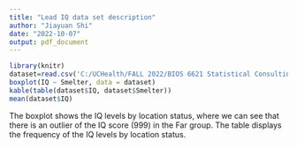 ```yaml
---
title: "Lead IQ data set description"
author: "Jiayuan Shi"
date: "2022-10-07"
output: pdf_document
---
```


```r
library(knitr)
dataset=read.csv('C:/UCHealth/FALL 2022/BIOS 6621 Statistical Consulting I/Week 6/lead-iq-01.csv')
boxplot(IQ ~ Smelter, data = dataset)
kable(table(dataset$IQ, dataset$Smelter))
mean(dataset$IQ)
```
The boxplot shows the IQ levels by location status, where we can see that there is an outlier of the IQ score (999) in the Far group.
The table displays the frequency of the IQ levels by location status.
